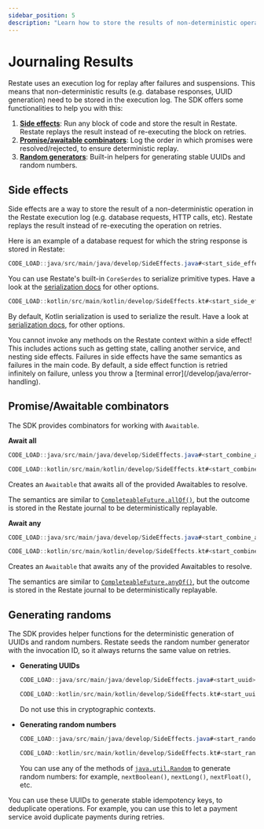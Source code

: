 ```yaml
---
sidebar_position: 5
description: "Learn how to store the results of non-deterministic operations."
---
```



# Journaling Results

Restate uses an execution log for replay after failures and suspensions.
This means that non-deterministic results (e.g. database responses, UUID generation) need to be stored in the execution log.
The SDK offers some functionalities to help you with this:
1. **[Side effects](/develop/java/side-effects#side-effects)**: Run any block of code and store the result in Restate. Restate replays the result instead of re-executing the block on retries.
2. **[Promise/awaitable combinators](/develop/java/side-effects#promiseawaitable-combinators)**: Log the order in which promises were resolved/rejected, to ensure deterministic replay.
3. **[Random generators](/develop/java/side-effects#generating-randoms)**: Built-in helpers for generating stable UUIDs and random numbers.


## Side effects
Side effects are a way to store the result of a non-deterministic operation in the Restate execution log (e.g. database requests, HTTP calls, etc).
Restate replays the result instead of re-executing the operation on retries.

Here is an example of a database request for which the string response is stored in Restate:

<Tabs groupId="sdk" queryString>
<TabItem value="java" label="Java">

```java
CODE_LOAD::java/src/main/java/develop/SideEffects.java#<start_side_effect>-<end_side_effect>
```

You can use Restate's built-in `CoreSerdes` to serialize primitive types.
Have a look at the [serialization docs](/develop/java/serialization) for other options.

</TabItem>
<TabItem value="kotlin" label="Kotlin">

```kotlin
CODE_LOAD::kotlin/src/main/kotlin/develop/SideEffects.kt#<start_side_effect>-<end_side_effect>
```

By default, Kotlin serialization is used to serialize the result.
Have a look at [serialization docs](/develop/java/serialization), for other options.

</TabItem>
</Tabs>

<Admonition type="info">
You cannot invoke any methods on the Restate context within a side effect!
This includes actions such as getting state, calling another service, and nesting side effects.
</Admonition>

<Admonition type="info" title="Side effect failure semantics">
Failures in side effects have the same semantics as failures in the main code.
By default, a side effect function is retried infinitely on failure, unless you throw a [terminal error](/develop/java/error-handling).
</Admonition>

## Promise/Awaitable combinators

The SDK provides combinators for working with `Awaitable`.

**Await all**

<Tabs groupId="sdk" queryString>
<TabItem value="java" label="Java">

```java
CODE_LOAD::java/src/main/java/develop/SideEffects.java#<start_combine_all>-<end_combine_all>
```

</TabItem>
<TabItem value="kotlin" label="Kotlin">

```kotlin
CODE_LOAD::kotlin/src/main/kotlin/develop/SideEffects.kt#<start_combine_all>-<end_combine_all>
```

</TabItem>
</Tabs>

Creates an `Awaitable` that awaits all of the provided Awaitables to resolve.

The semantics are similar to [`CompleteableFuture.allOf()`](https://docs.oracle.com/en/java/javase/17/docs/api/java.base/java/util/concurrent/CompletableFuture.html#allOf(java.util.concurrent.CompletableFuture...)), but the outcome is stored in the Restate journal to be deterministically replayable.

**Await any**

<Tabs groupId="sdk" queryString>
<TabItem value="java" label="Java">

```java
CODE_LOAD::java/src/main/java/develop/SideEffects.java#<start_combine_any>-<end_combine_any>
```

</TabItem>
<TabItem value="kotlin" label="Kotlin">

```kotlin
CODE_LOAD::kotlin/src/main/kotlin/develop/SideEffects.kt#<start_combine_any>-<end_combine_any>
```

</TabItem>
</Tabs>

Creates an `Awaitable` that awaits any of the provided Awaitables to resolve.

The semantics are similar to [`CompleteableFuture.anyOf()`](https://docs.oracle.com/en/java/javase/17/docs/api/java.base/java/util/concurrent/CompletableFuture.html#anyOf(java.util.concurrent.CompletableFuture...)), but the outcome is stored in the Restate journal to be deterministically replayable.

## Generating randoms
The SDK provides helper functions for the deterministic generation of UUIDs and random numbers.
Restate seeds the random number generator with the invocation ID, so it always returns the same value on retries.

- **Generating UUIDs**

    <Tabs groupId="sdk" queryString>
    <TabItem value="java" label="Java">

    ```java
    CODE_LOAD::java/src/main/java/develop/SideEffects.java#<start_uuid>-<end_uuid>
    ```

    </TabItem>
    <TabItem value="kotlin" label="Kotlin">

    ```kotlin
    CODE_LOAD::kotlin/src/main/kotlin/develop/SideEffects.kt#<start_uuid>-<end_uuid>
    ```

    </TabItem>
    </Tabs>

    Do not use this in cryptographic contexts.

- **Generating random numbers**

    <Tabs groupId="sdk" queryString>
    <TabItem value="java" label="Java">

    ```java
    CODE_LOAD::java/src/main/java/develop/SideEffects.java#<start_random_nb>-<end_random_nb>
    ```

    </TabItem>
    <TabItem value="kotlin" label="Kotlin">

    ```kotlin
    CODE_LOAD::kotlin/src/main/kotlin/develop/SideEffects.kt#<start_random_nb>-<end_random_nb>
    ```

    </TabItem>
    </Tabs>

    You can use any of the methods of [`java.util.Random`](https://docs.oracle.com/en/java/javase/11/docs/api/java.base/java/util/Random.html) to generate random numbers: for example, `nextBoolean()`, `nextLong()`, `nextFloat()`, etc.

<Admonition type="tip" title="Generate stable idempotency tokens in a single line of code">
    You can use these UUIDs to generate stable idempotency keys, to deduplicate operations.
    For example, you can use this to let a payment service avoid duplicate payments during retries.
</Admonition>